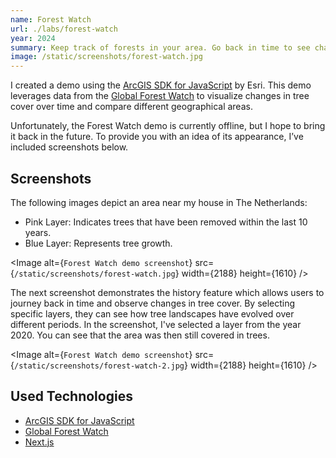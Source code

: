 ```yaml
---
name: Forest Watch
url: ./labs/forest-watch
year: 2024
summary: Keep track of forests in your area. Go back in time to see changes in tree cover using satellite imagery.
image: /static/screenshots/forest-watch.jpg
---
```


I created a demo using the [ArcGIS SDK for JavaScript](https://developers.arcgis.com/javascript/latest/) by Esri. This demo leverages data from the [Global Forest Watch](https://www.globalforestwatch.org/) to visualize changes in tree cover over time and compare different geographical areas.

Unfortunately, the Forest Watch demo is currently offline, but I hope to bring it back in the future. To provide you with an idea of its appearance, I’ve included screenshots below.

## Screenshots

The following images depict an area near my house in The Netherlands:

- Pink Layer: Indicates trees that have been removed within the last 10 years.
- Blue Layer: Represents tree growth.

<Image
  alt={`Forest Watch demo screenshot`}
  src={`/static/screenshots/forest-watch.jpg`}
  width={2188}
  height={1610}
/>

The next screenshot demonstrates the history feature which allows users to journey back in time and observe changes in tree cover. By selecting specific layers, they can see how tree landscapes have evolved over different periods. In the screenshot, I've selected a layer from the year 2020. You can see that the area was then still covered in trees.

<Image
  alt={`Forest Watch demo screenshot`}
  src={`/static/screenshots/forest-watch-2.jpg`}
  width={2188}
  height={1610}
/>

## Used Technologies

- [ArcGIS SDK for JavaScript](https://developers.arcgis.com/javascript/latest/)
- [Global Forest Watch](https://www.globalforestwatch.org/)
- [Next.js](https://nextjs.org/)

